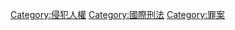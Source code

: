 {{catmore}}
{{Commonscat|Crimes against humanity}}

[[Category:侵犯人權|Category:侵犯人權]]
[[Category:國際刑法|Category:國際刑法]]
[[Category:罪案|Category:罪案]]